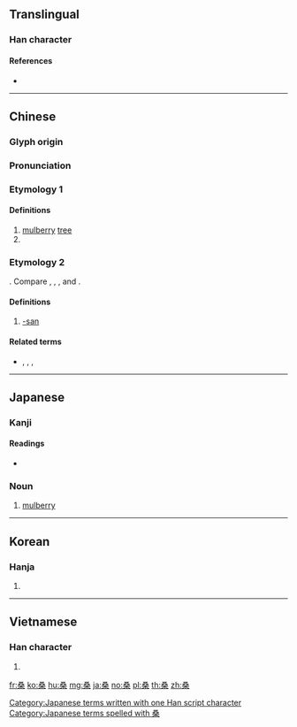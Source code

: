 {{character info/new}}
{{also|桒}}
==Translingual==

===Han character===
{{Han char|rn=75|rad=木|as=06|sn=10|four=17904|canj=EEED|ids=⿱叒木}}

====References====
* {{Han ref|kx=0526.010|dkj=14772|dj=0914.140|hdz=21209.030|uh=6851|ud=26705|bh=AEE1|bd=44769}}

----

==Chinese==
{{zh-forms|alt=桒:corrupted form}}

===Glyph origin===
{{Han etym}}

===Pronunciation===
{{zh-pron
|m=sāng
|m-s=sang1
|c=song1
|mc=y
|oc=y
|ma=
|cat=n,pn
}}

===Etymology 1===
{{rfe|lang=zh}}

====Definitions====
{{zh-hanzi}}

# [[mulberry]] [[tree]]
# {{surname|lang=zh}}

===Etymology 2===
{{bor|zh|ja|-}} {{m|ja|さん|tr=-san}}. Compare {{etyl|nan|-}} {{zh-l|卡桑|tr=[[khà-sàng]]}}, {{zh-l|多桑|tr=[[tò-sàng]]}}, {{zh-l|歐巴桑|tr=[[o͘-bá-sáng]]}}, and {{zh-l|歐吉桑|tr=[[o͘-jí-sáng]]}}.

====Definitions====
{{zh-hanzi}}

# {{lb|zh|ACG|internet slang}} [[-san]]

====Related terms====
* {{zh-l|醬|-chan}}, {{zh-l|炭|-tan}}, {{zh-l|君|-kun}}, {{zh-l|樣|-sama}}

----

==Japanese==

===Kanji===
{{ja-kanji|grade=c|rs=木06}}

====Readings====
* {{ja-readings|on=[[そう]] (sō)|kun=[[くわ]] (kuwa)}}

===Noun===
{{ja-noun|くわ}}

# [[mulberry]]

[[Category:Japanese terms written with one Han script character]]
[[Category:Japanese terms spelled with 桑]]

----

==Korean==

===Hanja===
{{ko-hanja|hangeul=상|eumhun=|rv=sang|mr=sang|y=sang}}

# {{defn|lang=ko|sort=木06}}

----

==Vietnamese==

===Han character===
{{vi-hantu|[[tang]], [[dâu]]|rs=木06}}

# {{defn|lang=vi|sort=木06}}

[[fr:桑]]
[[ko:桑]]
[[hu:桑]]
[[mg:桑]]
[[ja:桑]]
[[no:桑]]
[[pl:桑]]
[[th:桑]]
[[zh:桑]]